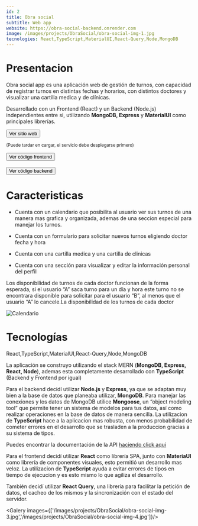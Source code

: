 ```yaml
---
id: 2
title: Obra social
subtitle: Web app
website: https://obra-social-backend.onrender.com
image: /images/projects/ObraSocial/obra-social-img-1.jpg
tecnologies: React,TypeScript,MaterialUI,React-Query,Node,MongoDB
---
```


# Presentacion

Obra social app es una aplicación web de gestión de turnos, con capacidad de registrar turnos en distintas fechas y horarios, con distintos doctores y visualizar una cartilla medica y de clínicas.

Desarrollado con un Frontend (React) y un Backend (Node.js) independientes entre si, utilizando **MongoDB, Express** y **MaterialUI** como principales librerías.

<Button to="https://obra-social-backend.onrender.com" contained>Ver sitio web</Button>
<p><small>(Puede tardar en cargar, el servicio debe desplegarse primero)</small></p>
<Button to="https://github.com/matiasnetto/obra-social-frontend" contained>Ver código frontend</Button>
<br/>
<br/>
<Button to="https://github.com/matiasnetto/obra-social-backend" contained>Ver código backend</Button>


# Caracteristicas

- Cuenta con un calendario que posibilita al usuario ver sus turnos de una manera mas grafica y organizada, ademas de una seccion especial para manejar los turnos.

- Cuenta con un formulario para solicitar nuevos turnos eligiendo doctor fecha y hora

- Cuenta con una cartilla medica y una cartilla de clinicas

- Cuenta con una sección para visualizar y editar la información personal del perfil

Los disponibilidad de turnos de cada doctor funcionan de la forma esperada, si el usuario “A” saca turno para un día y hora este turno no se encontrara disponible para solicitar para el usuario “B”, al menos que el usuario “A” lo cancele.La disponibilidad de los turnos de cada doctor 


![Calendario](/images/projects/ObraSocial/obra-social-img-2.jpg)

# Tecnologías


<Tecnologies>React,TypeScript,MaterialUI,React-Query,Node,MongoDB</Tecnologies>


La aplicación se construyo utilizando el stack MERN (**MongoDB, Express, React, Node**), ademas esta completamente desarrollado con **TypeScript** (Backend y Frontend por igual)

Para el backend decidí utilizar **Node.js** y **Express**, ya que se adaptan muy bien a la base de datos que planeaba utilizar, **MongoDB**. Para manejar las conexiones y los datos de MongoDB utilice **Mongoose**, un “object modeling tool” que permite tener un sistema de modelos para tus datos, así como realizar operaciones en la base de datos de manera sencilla. La utilizacion de **TypeScript** hace a la aplicacion mas robusta, con menos probabilidad de cometer errores en el desarrollo que se trasladen a la produccion gracias a su sistema de tipos.

Puedes encontrar la documentación de la API <ins> [haciendo click aquí](https://obra-social-app.herokuapp.com/api) </ins>

Para el frontend decidí utilizar **React** como librería SPA, junto con **MateriaUI** como librería de componentes visuales, esto permitió un desarrollo mas veloz. La utilizacion de **TypeScript** ayuda a evitar errores de tipos en tiempo de ejecucion y es esto mismo lo que agiliza el desarrollo.

También decidí utilizar **React Query**, una librería para facilitar la petición de datos, el cacheo de los mismos y la sincronización con el estado del servidor.

<Galery images={['/images/projects/ObraSocial/obra-social-img-3.jpg','/images/projects/ObraSocial/obra-social-img-4.jpg']}/>


